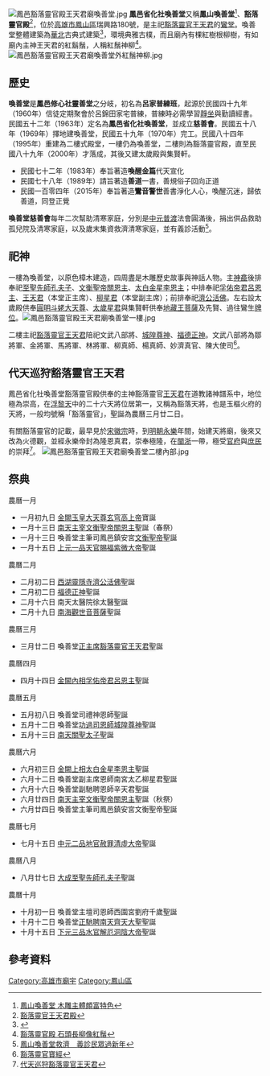 [[File:鳳邑豁落靈官殿王天君廟喚善堂.jpg|thumb]]
'''鳳邑省化社喚善堂'''又稱'''鳳山喚善堂'''<ref>[http://www.youtube.com/watch?v=QskdW4grXF8 鳳山喚善堂 木雕主體頗富特色]</ref>、'''豁落靈官殿'''<ref>[http://nrch.culture.tw/twpedia.aspx?id=22548 豁落靈官王天君殿]</ref>，位於[[高雄市|高雄市]][[鳳山區|鳳山區]]瑞興路180號，是主祀[[豁落靈官|豁落靈官]][[王天君|王天君]]的[[鸞堂|鸞堂]]。喚善堂整體建築為[[華北|華北]]古典式建築<ref>{{Cite web |url=http://wangkingdom.myweb.hinet.net/ |title=鳳邑豁落靈官殿王天君廟喚善堂 |access-date=2014-05-01 |archive-url=https://web.archive.org/web/20130827221613/http://wangkingdom.myweb.hinet.net/ |archive-date=2013-08-27 |dead-url=yes }}</ref>，環境典雅古樸，而且廟內有棵紅樹根柳樹，有如廟內主神王天君的紅鬍鬚，人稱紅鬚神柳<ref>[http://www.appledaily.com.tw/appledaily/article/headline/20110904/33644305/ 豁落靈官殿 石頭長柳像紅鬚]</ref>。[[File:鳳邑豁落靈官殿王天君廟喚善堂外紅鬚神柳.jpg|thumb]]

== 歷史 ==
'''喚善堂'''是'''鳳邑修心社靈善堂'''之分岐，初名為'''呂家普練班'''，起源於民國四十九年（1960年）信徒定期聚會於呂錦田家宅普練，普練時必需學習[[靜坐_(冥想)|靜坐]]與勤讀經書。民國五十二年（1963年）定名為'''鳳邑省化社喚善堂'''，並成立'''慈善會'''。民國五十八年（1969年）擇地建喚善堂，民國五十九年（1970年）完工。民國八十四年（1995年）重建為二樓式殿堂，一樓仍為喚善堂，二樓則為豁落靈官殿，直至民國八十九年（2000年）才落成，其後又建太歲殿與集賢軒。

*民國七十二年（1983年）奉旨著造'''喚醒金篇'''代天宣化
*民國七十八年（1989年）請旨著造'''善道'''一書，善規俗子回向正道
*民國一百零四年（2015年）奉旨著造'''鸞音警世'''善書淨化人心，喚醒沉迷，歸依善道，同登正覺

'''喚善堂慈善會'''每年二次幫助清寒家庭，分別是[[中元普渡|中元普渡]]法會圓滿後，捐出供品救助孤兒院及清寒家庭，以及歲末集資救濟清寒家庭，並有義診活動<ref>[http://www.appledaily.com.tw/realtimenews/article/new/20140112/324699/ 鳳山喚善堂救濟　義診民眾過新年]</ref>。

== 祀神 ==
一樓為喚善堂，以原色樟木建造，四周盡是木雕歷史故事與神話人物。主[[神龕|神龕]]後排奉祀[[孔子|至聖先師孔夫子]]、[[關公|文衡聖帝關恩主]]、[[太白金星|太白金星李恩主]]；中排奉祀[[呂洞賓|孚佑帝君呂恩主]]、[[王天君|王天君]]（本堂正主席）、[[柳星君|柳星君]]（本堂副主席）；前排奉祀[[濟公活佛|濟公活佛]]。左右設太歲殿供奉[[斗姆元君|圓明斗姥大天尊]]、[[太歲|太歲星君]]與集賢軒供奉[[地藏王菩薩|地藏王菩薩]]及先賢、過往鸞生[[牌位|牌位]]。[[File:鳳邑豁落靈官殿王天君廟喚善堂一樓.jpg|thumb]]

二樓主祀[[王天君|豁落靈官王天君]]陪祀文武八部將、[[城隍|城隍尊神]]、[[福德正神|福德正神]]。文武八部將為鄒將軍、金將軍、馬將軍、林將軍、柳真師、楊真師、妙濟真官、陳大使司<ref>[http://hocthuatphuongdong.vn/index.php?topic=4838.0 豁落靈官寶經]</ref>。

== 代天巡狩豁落靈官王天君 ==
鳳邑省化社喚善堂豁落靈官殿供奉的主神豁落靈官[[王天君|王天君]]在道教諸神譜系中，地位極為崇高，在[[浮黎天|浮黎天]]中的二十六天將位居第一，又稱為豁落天將，也是玉樞火府的天將，一般均號稱「豁落靈官」，聖誕為農曆三月廿二日。

有關豁落靈官的記載，最早見於[[宋徽宗|宋徽宗]]時，到[[明朝|明朝]][[永樂_(明朝)|永樂]]年間，始建天將廟，後來又改為火德觀，並經永樂帝封為隆恩真君，崇奉極隆，在[[閩浙|閩浙]]一帶，極受[[官府|官府]]與[[庶民|庶民]]的崇拜<ref>[http://wangkingdom.myweb.hinet.net/image/104-2b.jpg 代天巡狩豁落靈官王天君]{{dead link|date=2018年5月 |bot=InternetArchiveBot |fix-attempted=yes }}</ref>。
[[File:鳳邑豁落靈官殿王天君廟喚善堂二樓內部.jpg|thumb]]

== 祭典 ==
農曆一月
*一月初九日 [[玉皇大帝|金闕玉皇大天尊玄穹高上帝]]寶誕
*一月十三日 [[關羽|南天主宰文衡聖帝關恩主]]聖誕（春祭）
*一月十三日 喚善堂主筆司鳳邑鎮安宮[[關羽|文衡聖帝]]聖誕
*一月十五日 [[天官大帝|上元一品天官賜福紫微大帝]]聖誕
農曆二月
*二月初二日 [[濟公|西湖靈隱寺濟公活佛]]聖誕
*二月初二日 [[福德正神|福德正神]]聖誕
*二月十六日 南天太醫院徐太醫聖誕
*二月十九日 [[觀世音菩薩|南海觀世音菩薩]]聖誕
農曆三月
*三月廿二日 喚善堂[[王天君|正主席豁落靈官王天君]]聖誕
農曆四月
*四月十四日 [[呂洞賓|金闕內相孚佑帝君呂恩主]]聖誕
農曆五月
*五月初八日 喚善堂司禮神恩師聖誕
*五月十二日 喚善堂[[城隍|功過司恩師城隍尊神]]聖誕
*五月十三日 [[關平|南天關聖太子]]聖誕
農曆六月
*六月初三日 [[太白星君|金闕上相太白金星李恩主]]聖誕
*六月十二日 喚善堂副主席恩師南宮太乙柳星君聖誕
*六月十六日 喚善堂副馳聘恩師辛天君聖誕
*六月廿四日 [[關羽|南天主宰文衡聖帝關恩主]]聖誕（秋祭）
*六月廿四日 喚善堂主筆司鳳邑鎮安宮文衡聖帝聖誕
農曆七月
*七月十五日 [[地官大帝|中元二品地官赦罪清虛大帝]]聖誕
農曆八月
*八月廿七日 [[孔子|大成至聖先師孔夫子]]聖誕
農曆十月
*十月初一日 喚善堂主壇司恩師西園宮劉府千歲聖誕
*十月十二日 喚善堂[[孫悟空|正馳聘南天齊天大聖]]聖誕
*十月十五日 [[水官大帝|下元三品水官解厄洞陰大帝]]聖誕

== 參考資料 ==
{{Reflist}}

[[Category:高雄市廟宇|Category:高雄市廟宇]]
[[Category:鳳山區|Category:鳳山區]]